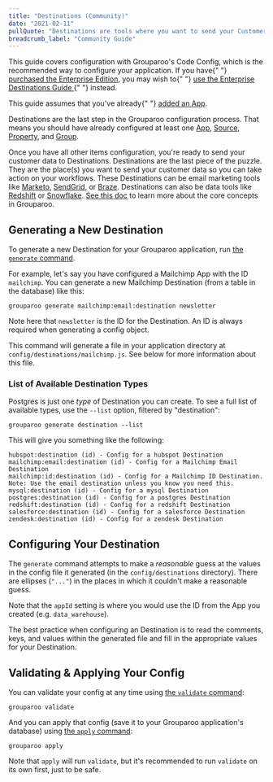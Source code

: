 ```yaml
---
title: "Destinations (Community)"
date: "2021-02-11"
pullQuote: "Destinations are tools where you want to send your Customer Data so you can take action on your workflows."
breadcrumb_label: "Community Guide"
---
```


<Alert variant="primary">
  <p className="mb-0">
    This guide covers configuration with Grouparoo's Code Config, which is the
    recommended way to configure your application. If you have{" "}
    <a href="/meet">purchased the Enterprise Edition</a>, you may wish to{" "}
    <a href="/docs/config/destinations/enterprise">
      use the Enterprise Destinations Guide
    </a>{" "}
    instead.
  </p>
</Alert>

<Alert variant="warning">
  <p className="mb-0">
    This guide assumes that you've already{" "}
    <a href="/docs/config/apps/community">added an App</a>.
  </p>
</Alert>

Destinations are the last step in the Grouparoo configuration process. That means you should have already configured at least one [App](/docs/config/app/enterprise), [Source](/docs/config/destination/enterprise), [Property](/docs/config/properties/enterprise), and [Group](/docs/config/group/enterprise).

Once you have all other items configuration, you're ready to send your customer data to Destinations. Destinations are the last piece of the puzzle. They are the place(s) you want to send your customer data so you can take action on your workflows. These Destinations can be email marketing tools like [Marketo](https://www.marketo.com/), [SendGrid](https://sendgrid.com/), or [Braze](https://www.braze.com/). Destinations can also be data tools like [Redshift](https://aws.amazon.com/redshift) or [Snowflake](https://www.snowflake.com/). [See this doc](/docs/getting-started/product-concepts) to learn more about the core concepts in Grouparoo.

## Generating a New Destination

To generate a new Destination for your Grouparoo application, run [the `generate` command](/docs/cli/config#generate).

For example, let's say you have configured a Mailchimp App with the ID `mailchimp`. You can generate a new Mailchimp Destination (from a table in the database) like this:

    grouparoo generate mailchimp:email:destination newsletter

Note here that `newsletter` is the ID for the Destination. An ID is always required when generating a config object.

This command will generate a file in your application directory at `config/destinations/mailchimp.js`. See below for more information about this file.

### List of Available Destination Types

Postgres is just one _type_ of Destination you can create. To see a full list of available types, use the `--list` option, filtered by "destination":

    grouparoo generate destination --list

This will give you something like the following:

    hubspot:destination (id) - Config for a hubspot Destination
    mailchimp:email:destination (id) - Config for a Mailchimp Email Destination
    mailchimp:id:destination (id) - Config for a Mailchimp ID Destination. Note: Use the email destination unless you know you need this.
    mysql:destination (id) - Config for a mysql Destination
    postgres:destination (id) - Config for a postgres Destination
    redshift:destination (id) - Config for a redshift Destination
    salesforce:destination (id) - Config for a salesforce Destination
    zendesk:destination (id) - Config for a zendesk Destination

## Configuring Your Destination

The `generate` command attempts to make a _reasonable_ guess at the values in the config file it generated (in the `config/destinations` directory). There are ellipses (`"..."`) in the places in which it couldn't make a reasonable guess.

Note that the `appId` setting is where you would use the ID from the App you created (e.g. `data_warehouse`).

The best practice when configuring an Destination is to read the comments, keys, and values within the generated file and fill in the appropriate values for your Destination.

## Validating & Applying Your Config

You can validate your config at any time using [the `validate` command](/docs/cli/config#validate):

    grouparoo validate

And you can apply that config (save it to your Grouparoo application's database) using [the `apply` command](/docs/cli/config#apply):

    grouparoo apply

Note that `apply` will run `validate`, but it's recommended to run `validate` on its own first, just to be safe.
